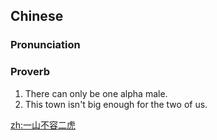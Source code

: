 ==Chinese==
{{zh-forms|type=11211|lit=One mountain cannot contain two tigers.}}

===Pronunciation===
{{zh-pron
|m=一 shān bùróng èr hǔ
|c=jat1 saan1 bat1 jung4 ji6 fu2
|cat=prov
}}

===Proverb===
{{zh-proverb}}

# There can only be one alpha male.
# This town isn't big enough for the two of us.

[[zh:一山不容二虎]]